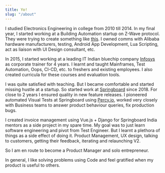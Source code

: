 ```yaml
---
title: Yo!
slug: "/about"
---
```


I studied Electronics Engineering in college from 2010 till 2014. In my final year, I started working at a Building Automation startup on Z-Wave protocol. They were trying to create something like <a href="https://getvera.com/">this</a>. I owned comms with Alibaba hardware manufacturers, testing, Android App Development, Lua Scripting, act as liaison with UI Design consultant, etc.

In 2015, I started working at a leading IT Indian bluechip company <a href="https://www.infosys.com/">Infosys</a> as corporate trainer for 4 years. I learnt and taught Mainframes, Test Automation, Oops, CI-CD, etc. to freshers and existing employees. I also created curricula for these courses and evaluation tools.

I was quite satisfied with teaching. But I became comfortable and started missing hustle at a startup. So started work at <a href="https://www.springboard.com/">Springboard</a> since 2018. For close to 2 years I ensured quality in new feature releases. I pioneered automated Visual Tests at Springboard using <a href="https://www.percy.io">Percy.io</a>, worked very closely with Business teams to answer product behaviour queries, fix production bugs. 

I created invoice management using Vue.js + Django for Springboard India mentors as a side project in my spare time. My goal was to just learn software engineering and pivot from Test Engineer. But I learnt a plethora of things as a side effect of doing it. Product Management, UX design, talking to customers, getting their feedback, iterating and relaunching V2. 

So I am en route to become a Product Manager and solo entrepreneur.

In general, I like solving problems using Code and feel gratified when my product is useful to others.
